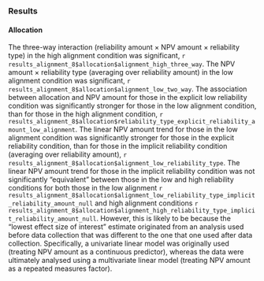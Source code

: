 ### Results

#### Allocation {#results-alignment-8-allocation}

The three-way interaction
(reliability amount $\times$ NPV amount $\times$ reliability type) in the high
alignment condition was significant,
`r results_alignment_8$allocation$alignment_high_three_way`. The NPV amount
$\times$ reliability type (averaging over reliability amount) in the low
alignment condition was significant,
`r results_alignment_8$allocation$alignment_low_two_way`. The association
between allocation and NPV amount for those in the explicit low reliability
condition was significantly stronger for those in the low alignment condition,
than for those in the high alignment condition,
`r results_alignment_8$allocation$reliability_type_explicit_reliability_amount_low_alignment`.
The linear NPV amount trend for those in the low alignment condition was
significantly stronger for those in the explicit reliability condition, than for
those in the implicit reliability condition (averaging over reliability amount),
`r results_alignment_8$allocation$alignment_low_reliability_type`. The linear
NPV amount trend for those in the implicit reliability condition was not
significantly "equivalent" between those in the low and high reliability
conditions for both those in the low alignment
`r results_alignment_8$allocation$alignment_low_reliability_type_implicit_reliability_amount_null`
and high alignment conditions
`r results_alignment_8$allocation$alignment_high_reliability_type_implicit_reliability_amount_null`.
However, this is likely to be because the "lowest effect size of interest"
estimate originated from an analysis used before data collection that was
different to the one that one used after data collection. Specifically, a
univariate linear model was originally used (treating NPV amount as a continuous
predictor), whereas the data were ultimately analysed using a multivariate
linear model (treating NPV amount as a repeated measures factor).

